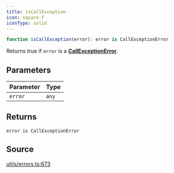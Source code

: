 ```yaml
---
title: isCallException
icon: square-f
iconType: solid
---
```


```ts
function isCallException(error): error is CallExceptionError
```

Returns true if `error` is a [**CallExceptionError**](/sdk/content/interfaces/CallExceptionError).

## Parameters

| Parameter | Type |
| :------ | :------ |
| `error` | `any` |

## Returns

`error is CallExceptionError`

## Source

[utils/errors.ts:673](https://github.com/dominant-strategies/quais.js/blob/645041739db20c79ffe7730b79d42c9644eae500/src/utils/errors.ts#L673)

